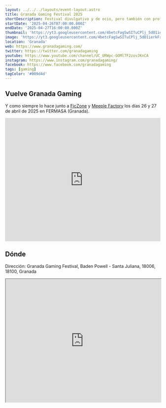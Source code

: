 ```yaml
---
layout: ../../../layouts/event-layout.astro
title: Granada Gaming Festival 2025
shortDescription: Festival divulgativo y de ocio, pero también con profesionales del sector y atención a estudios independientes de desarrollo de videojuegos.
startDate: '2025-04-26T07:00:00.000Z'
endDate: '2025-04-27T16:00:00.000Z'
thumbnail: 'https://yt3.googleusercontent.com/4betcFagSwSITuCPlj_5dO1ierkFrs5tkxzn6TuENUa9oTrn7zDOcsgoXFPs62wLh-bREhoL=w2276-fcrop64=1,00005a57ffffa5a8-k-c0xffffffff-no-nd-rj'
image: 'https://yt3.googleusercontent.com/4betcFagSwSITuCPlj_5dO1ierkFrs5tkxzn6TuENUa9oTrn7zDOcsgoXFPs62wLh-bREhoL=w2276-fcrop64=1,00005a57ffffa5a8-k-c0xffffffff-no-nd-rj'
location: 'Granada'
web: https://www.granadagaming.com/
twitter: https://twitter.com/granadagaming
youtube: https://www.youtube.com/channel/UC_URWpc-GOMl7F2zovJKnCA
instagram: https://www.instagram.com/granadagaming/
facebook: https://www.facebook.com/granadagaming
tags: [gaming]
tagColor: '#009d4d'
---
```


## Vuelve Granada Gaming

Y como siempre lo hace junto a [FicZone](https://www.ficzone.com/) y [Meeple Factory](https://www.meeplefactory.es/) los días 26 y 27 de abril de 2025 en FERMASA (Granada).

<iframe
  height="400"
  src="https://www.youtube.com/embed/oKuR8VcSWic?si=D3uM-dJQKajpt18B"
  title="Granada Gaming Festival 2025"
  frameborder="0"
  allow="accelerometer; autoplay; clipboard-write; encrypted-media; gyroscope; picture-in-picture; web-share"
  referrerpolicy="strict-origin-when-cross-origin"
  style="width: 100%;"
  allowfullscreen
></iframe>

## Dónde

Dirección: Granada Gaming Festival, Baden Powell - Santa Juliana, 18006, 18100, Granada

<iframe
  style="width: 100%; height: 400px;"
  height="400"
  allowfullscreen=""
  loading="lazy"
  referrerpolicy="no-referrer-when-downgrade"
  src="https://www.google.com/maps/embed?pb=!1m14!1m8!1m3!1d6360.06749963881!2d-3.6071439999999995!3d37.151897!3m2!1i1024!2i768!4f13.1!3m3!1m2!1s0xd71fb0ea3495e8f%3A0x5c49f4fc786f1f!2sGranada%20Gaming%20Festival!5e0!3m2!1ses!2ses!4v1729227255502!5m2!1ses!2ses"
  aria-label="Granada Gaming Festival, Baden Powell - Santa Juliana, 18006, 18100, Granada"
></iframe>

